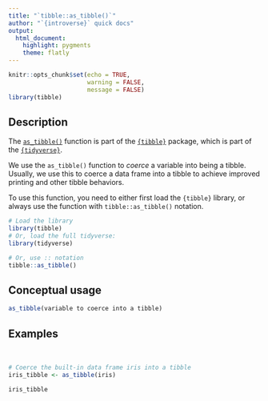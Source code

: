 ```yaml
---
title: "`tibble::as_tibble()`"
author: "`{introverse}` quick docs"
output: 
  html_document:
    highlight: pygments
    theme: flatly
---
```



```r
knitr::opts_chunk$set(echo = TRUE, 
                      warning = FALSE, 
                      message = FALSE)
library(tibble)
```


## Description

The [`as_tibble()`](https://tibble.tidyverse.org/reference/as_tibble.html) function is part of the [`{tibble}`](https://tibble.tidyverse.org/) package, which is part of the [`{tidyverse}`](https://www.tidyverse.org/).

We use the `as_tibble()` function to _coerce_ a variable into being a tibble. Usually, we use this to coerce a data frame into a tibble to achieve improved printing and other tibble behaviors.

<!-- Add the following if the topic is a function that does NOT come with base R, and uncomment/fill in the subsequent multiline HTML comment: -->
To use this function, you need to either first load the `{tibble}` library, or always use the function with `tibble::as_tibble()` notation.

```r
# Load the library
library(tibble)
# Or, load the full tidyverse:
library(tidyverse)

# Or, use :: notation
tibble::as_tibble()
```


## Conceptual usage 

```r
as_tibble(variable to coerce into a tibble)
```

## Examples

<br>
```r
# Coerce the built-in data frame iris into a tibble
iris_tibble <- as_tibble(iris)

iris_tibble
```
